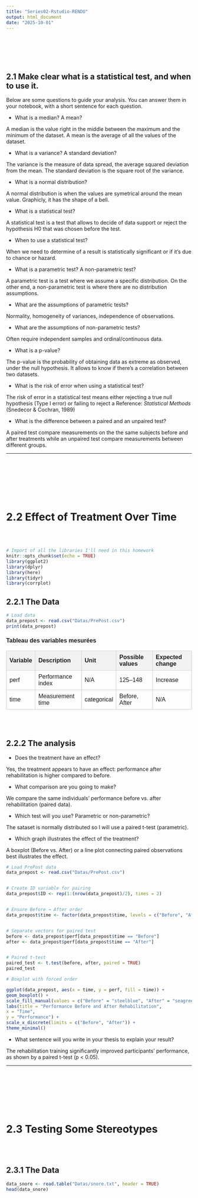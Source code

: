 ```yaml
---
title: "Series02-Rstudio-RENDU"
output: html_document
date: "2025-10-01"
---
```


<br>
<br>
<br>
<br>

## 2.1 Make clear what is a statistical test, and when to use it.
Below are some questions to guide your analysis. You can answer them in your notebook, with a short sentence for each question.

- What is a median? A mean?

A median is the value right in the middle between the maximum and the minimum of the dataset.
A mean is the average of all the values of the dataset.  


- What is a variance? A standard deviation?

The variance is the measure of data spread, the average squared deviation from the mean.
The standard deviation is the square root of the variance.


- What is a normal distribution?

A normal distribution is when the values are symetrical around the mean value. Graphicly, it has the shape of a bell.


- What is a statistical test?

A statistical test is a test that allows to decide of data support or reject the hypothesis H0 that was chosen before the test.


- When to use a statistical test?

When we need to determine of a result is statistically significant or if it's due to chance or hazard.


- What is a parametric test? A non-parametric test?

A parametric test is a test where we assume a specific distribution. On the other end, a non-parametric test is where there are no distribution assumptions.


- What are the assumptions of parametric tests?

Normality, homogeneity of variances, independence of observations.


- What are the assumptions of non-parametric tests?

Often require independent samples and ordinal/continuous data.


- What is a p-value?

The p-value is the probability of obtaining data as extreme as observed, under the null hypothesis.
It allows to know if there's a correlation between two datasets.


- What is the risk of error when using a statistical test?

The risk of error in a statistical test means either rejecting a true null hypothesis (Type I error) or failing to reject a 
Reference: *Statistical Methods* (Snedecor & Cochran, 1989)


- What is the difference between a paired and an unpaired test?

A paired test compare measurements on the the same subjects before and after treatments while an unpaired test compare measurements between different groups.


---


<br>
<br>
<br>
<br>
<br>
<br>

# 2.2 Effect of Treatment Over Time

<br>
<br>

```r
# Import of all the libraries I'll need in this homework
knitr::opts_chunk$set(echo = TRUE)
library(ggplot2)
library(dplyr)
library(here)
library(tidyr)
library(corrplot)

```



## 2.2.1 The Data
```r
# Load data
data_prepost <- read.csv("Datas/PrePost.csv")
print(data_prepost)
```

<table style="border-collapse:collapse; width:100%; max-width:700px; font-family:Arial, sans-serif;">
  <caption style="caption-side:top; text-align:left; font-weight:600; padding:6px 0;">Tableau des variables mesurées</caption>
  <thead>
    <tr>
      <th style="border:1px solid #ccc; padding:8px; text-align:left; background:#f2f2f2;">Variable</th>
      <th style="border:1px solid #ccc; padding:8px; text-align:left; background:#f2f2f2;">Description</th>
      <th style="border:1px solid #ccc; padding:8px; text-align:left; background:#f2f2f2;">Unit</th>
      <th style="border:1px solid #ccc; padding:8px; text-align:left; background:#f2f2f2;">Possible values</th>
      <th style="border:1px solid #ccc; padding:8px; text-align:left; background:#f2f2f2;">Expected change</th>
    </tr>
  </thead>
  <tbody>
    <tr>
      <td style="border:1px solid #ccc; padding:8px;">perf</td>
      <td style="border:1px solid #ccc; padding:8px;">Performance index</td>
      <td style="border:1px solid #ccc; padding:8px;">N/A</td>
      <td style="border:1px solid #ccc; padding:8px;">125–148</td>
      <td style="border:1px solid #ccc; padding:8px;">Increase</td>
    </tr>
    <tr>
      <td style="border:1px solid #ccc; padding:8px;">time</td>
      <td style="border:1px solid #ccc; padding:8px;">Measurement time</td>
      <td style="border:1px solid #ccc; padding:8px;">categorical</td>
      <td style="border:1px solid #ccc; padding:8px;">Before, After</td>
      <td style="border:1px solid #ccc; padding:8px;">N/A</td>
    </tr>
  </tbody>
</table>


<br>
<br>



## 2.2.2 The analysis


- Does the treatment have an effect?

Yes, the treatment appears to have an effect: performance after rehabilitation is higher compared to before.


- What comparison are you going to make?

We compare the same individuals’ performance before vs. after rehabilitation (paired data).


- Which test will you use? Parametric or non-parametric?

The sataset is normally distributed so I will use a paired t-test (parametric).


- Which graph illustrates the effect of the treatment?

A boxplot (Before vs. After) or a line plot connecting paired observations best illustrates the effect.



```r
# Load PrePost data
data_prepost <- read.csv("Datas/PrePost.csv")


# Create ID variable for pairing
data_prepost$ID <- rep(1:(nrow(data_prepost)/2), times = 2)


# Ensure Before → After order
data_prepost$time <- factor(data_prepost$time, levels = c("Before", "After"), ordered = TRUE)


# Separate vectors for paired test
before <- data_prepost$perf[data_prepost$time == "Before"]
after <- data_prepost$perf[data_prepost$time == "After"]


# Paired t-test
paired_test <- t.test(before, after, paired = TRUE)
paired_test
```


```r
# Boxplot with forced order

ggplot(data_prepost, aes(x = time, y = perf, fill = time)) +
geom_boxplot() +
scale_fill_manual(values = c("Before" = "steelblue", "After" = "seagreen")) +
labs(title = "Performance Before and After Rehabilitation",
x = "Time",
y = "Performance") +
scale_x_discrete(limits = c("Before", "After")) +
theme_minimal()
```


- What sentence will you write in your thesis to explain your result?

The rehabilitation training significantly improved participants’ performance, as shown by a paired t-test (p < 0.05).


---

<br>
<br>
<br>
<br>
<br>
<br>


# 2.3 Testing Some Stereotypes

<br>
<br>

## 2.3.1 The Data
```r
data_snore <- read.table("Datas/snore.txt", header = TRUE)
head(data_snore)
```

